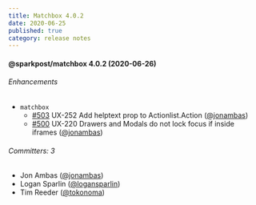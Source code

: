```yaml
---
title: Matchbox 4.0.2
date: 2020-06-25
published: true
category: release notes
---
```


#### @sparkpost/matchbox 4.0.2 (2020-06-26)

###### Enhancements

- `matchbox`
  - [#503](https://github.com/SparkPost/matchbox/pull/503) UX-252 Add helptext prop to Actionlist.Action ([@jonambas](https://github.com/jonambas))
  - [#500](https://github.com/SparkPost/matchbox/pull/500) UX-220 Drawers and Modals do not lock focus if inside iframes ([@jonambas](https://github.com/jonambas))

###### Committers: 3

- Jon Ambas ([@jonambas](https://github.com/jonambas))
- Logan Sparlin ([@logansparlin](https://github.com/logansparlin))
- Tim Reeder ([@tokonoma](https://github.com/tokonoma))
